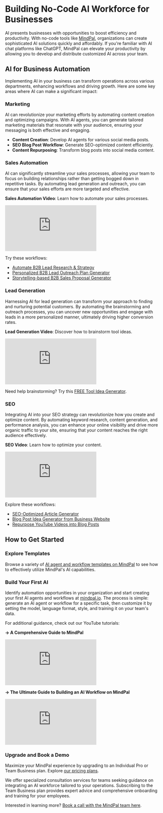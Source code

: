 # Building No-Code AI Workforce for Businesses

AI presents businesses with opportunities to boost efficiency and productivity. With no-code tools like [MindPal](http://mindpal.io), organizations can create sophisticated AI solutions quickly and affordably. If you're familiar with AI chat platforms like ChatGPT, MindPal can elevate your productivity by allowing you to develop and distribute customized AI across your team.

## AI for Business Automation

Implementing AI in your business can transform operations across various departments, enhancing workflows and driving growth. Here are some key areas where AI can make a significant impact:

### Marketing

AI can revolutionize your marketing efforts by automating content creation and optimizing campaigns. With AI agents, you can generate tailored marketing materials that resonate with your audience, ensuring your messaging is both effective and engaging.

- **Content Creation**: Develop AI agents for various social media posts.
- **SEO Blog Post Workflow**: Generate SEO-optimized content efficiently.
- **Content Repurposing**: Transform blog posts into social media content.

### Sales Automation

AI can significantly streamline your sales processes, allowing your team to focus on building relationships rather than getting bogged down in repetitive tasks. By automating lead generation and outreach, you can ensure that your sales efforts are more targeted and effective.

**Sales Automation Video**: Learn how to automate your sales processes.
<iframe
  style={{
    width: '100%',
    aspectRatio: '16/9',
    marginTop: '32px'
  }}
  src="https://www.youtube.com/embed/brlBks2322U"
  title="Sales Automation"
  frameBorder="0"
  allow="accelerometer; autoplay; clipboard-write; encrypted-media; gyroscope; picture-in-picture; web-share"
  allowFullScreen
></iframe>

Try these workflows:
- [Automate B2B Lead Research & Strategy](https://mindpal.space/workflow/automate-sales-lead-research-and-strategy)
- [Personalized B2B Lead Outreach Plan Generator](https://mindpal.space/workflow/b2b-lead-outreach-plan-generator)
- [Storytelling-based B2B Sales Proposal Generator](https://mindpal.space/workflow/b2b-sales-proposal-generator)

### Lead Generation

Harnessing AI for lead generation can transform your approach to finding and nurturing potential customers. By automating the brainstorming and outreach processes, you can uncover new opportunities and engage with leads in a more personalized manner, ultimately driving higher conversion rates.

**Lead Generation Video**: Discover how to brainstorm tool ideas.
<iframe
  style={{
    width: '100%',
    aspectRatio: '16/9',
    marginTop: '32px'
  }}
  src="https://www.youtube.com/embed/XqEzbNY2blA"
  title="Lead Generation"
  frameBorder="0"
  allow="accelerometer; autoplay; clipboard-write; encrypted-media; gyroscope; picture-in-picture; web-share"
  allowFullScreen
></iframe>

Need help brainstorming? Try this [FREE Tool Idea Generator](https://mindpal.space/tool/free-tool-idea-generator).

### SEO

Integrating AI into your SEO strategy can revolutionize how you create and optimize content. By automating keyword research, content generation, and performance analysis, you can enhance your online visibility and drive more organic traffic to your site, ensuring that your content reaches the right audience effectively.

**SEO Video**: Learn how to optimize your content.
<iframe
  style={{
    width: '100%',
    aspectRatio: '16/9',
    marginTop: '32px'
  }}
  src="https://www.youtube.com/embed/GkM4fyL9Sew"
  title="SEO Optimization"
  frameBorder="0"
  allow="accelerometer; autoplay; clipboard-write; encrypted-media; gyroscope; picture-in-picture; web-share"
  allowFullScreen
></iframe>

Explore these workflows:
- [SEO-Optimized Article Generator](https://mindpal.space/workflow/seo-optimized-article-generator)
- [Blog Post Idea Generator from Business Website](https://mindpal.space/workflow/blog-post-idea-generator-from-website)
- [Repurpose YouTube Videos into Blog Posts](https://mindpal.space/workflow/youtube-to-seo-blog)

## How to Get Started


<Steps>

### Explore Templates

Browse a variety of [AI agent and workflow templates on MindPal](https://mindpal.space/workflow) to see how to effectively utilize MindPal's AI capabilities.

### Build Your First AI

Identify automation opportunities in your organization and start creating your first AI agents and workflows at [mindpal.io](https://mindpal.io). The process is simple: generate an AI agent or workflow for a specific task, then customize it by setting the model, language format, style, and training it on your team's data.

For additional guidance, check out our YouTube tutorials:

**→ A Comprehensive Guide to MindPal**

<iframe
  style={{
    width: '100%',
    aspectRatio: '16/9',
    marginTop: '32px'
  }}
  src="https://www.youtube.com/embed/IY2Hze0-tWs"
  title="YouTube video player"
  frameBorder="0"
  allow="accelerometer; autoplay; clipboard-write; encrypted-media; gyroscope; picture-in-picture; web-share"
  allowFullScreen
></iframe>

**→ The Ultimate Guide to Building an AI Workflow on MindPal**

<iframe
  style={{
    width: '100%',
    aspectRatio: '16/9',
    marginTop: '32px'
  }}
  src="https://www.youtube.com/embed/dZVskx8xUJE"
  title="YouTube video player"
  frameBorder="0"
  allow="accelerometer; autoplay; clipboard-write; encrypted-media; gyroscope; picture-in-picture; web-share"
  allowFullScreen
></iframe>

### Upgrade and Book a Demo

Maximize your MindPal experience by upgrading to an Individual Pro or Team Business plan. Explore [our pricing plans](https://mindpal.space/pricing).

We offer specialized consultation services for teams seeking guidance on integrating an AI workforce tailored to your operations. Subscribing to the Team Business plan provides expert advice and comprehensive onboarding and training for your employees.

Interested in learning more? [Book a call with the MindPal team here](https://cal.com/mindpal/demo).

</Steps>